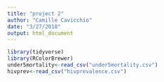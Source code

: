 ```yaml
---
title: "project 2"
author: "Camille Cavicchio"
date: "3/27/2018"
output: html_document
---
```


```r
library(tidyverse)
library(RColorBrewer)
under5mortality<-read_csv("under5mortality.csv")
hivprev<-read_csv("hivprevalence.csv")

```
